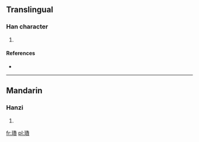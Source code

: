 ==Translingual==

===Han character===
{{Han char|rn=96|rad=玉|as=13|sn=17|four=|canj=一土竹木金 (MGHDC)}}

# {{defn|Han|sort=玉13}}

====References====
* {{Han ref|kx=0744.021|dkj=21293|hdz=21141.040|uh=74B3|ud=29875}}

----

==Mandarin==

===Hanzi===
{{cmn-hanzi|pin=[[tián]] ([[tian2]])|wg=t'ien<sup>2</sup>}}

# {{defn|lang=cmn|sort=玉13}}

[[fr:璳]]
[[pl:璳]]